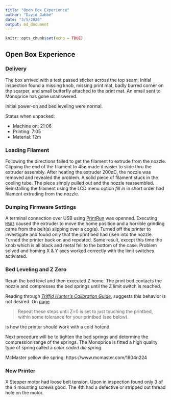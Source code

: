 ```yaml
---
title: "Open Box Experience"
author: "David Gabbé"
date: "3/5/2020"
output: md_document
---
```


```r
knitr::opts_chunk$set(echo = TRUE)
```

## Open Box Experience

### Delivery

The box arrived with a test passed sticker across the top seam. Initial inspection found a missing knob, missing print mat, badly burred corner on the scarper, and small butterfly attached to the print mat.  An email sent to Monoprice has gone unanswered.

Initial power-on and bed leveling were normal.

Status when unpacked:

* Machine on: 21:06
* Printing: 7:05
* Material: 12m

### Loading Filament

Following the directions failed to get the filament to extrude from the nozzle. Clipping the end of the filament to 45ø made it easier to slide thru the extruder assembly. After heating the extruder 200øC, the nozzle was removed and revealed the problem. A solid piece of filament stuck in the cooling tube. The piece simply pulled out and the nozzle reassembled. Reinstalling the filament using the LCD menu option _fill in_ in short order had filament extruding from the nozzle.

### Dumping Firmware Settings

A terminal connection over USB using [PrintRun](https://www.pronterface.com/) was openned. Executing [`M503`](https://marlinfw.org/docs/gcode/M503.html) caused the extruder to move the home position and a horrible grinding came from the belt(s) slipping over a cog(s). Turned off the printer to investigate and found only that the print bed had risen into the nozzle.  Turned the printer back on and repeated. Same result, except this time the knob which is all black and metal fell to the bottom of the case.  Problem solved and homing X & Y axes worked correctly with the limit switches activiated.

### Bed Leveling and Z Zero

Reran the bed level and then executed Z home.  The print bed contacts the nozzle and compresses the bed springs until the Z limit switch is reached.  

Reading through [_Triffid Hunter's Calibration Guide_](https://reprap.org/wiki/Triffid_Hunter's_Calibration_Guide), suggests this behavior is not desired. On [page](https://reprap.org/wiki/Leveling_the_Print_Bed#Adjusting_the_Z-Axis_Home_Position)

> Repeat these steps until Z=0 is set to just touching the printbed, within some tolerance for your printbed (see below).

is how the printer should work with a cold hotend.

Next procedure will be to tighten the bed springs and determine the compression range of the springs. The Monoprice is fitted a high quality type of spring called a _color coded die spring_.

McMaster yellow die spring: https://www.mcmaster.com/1804n224

### New Printer

X Stepper motor had loose belt tension.  Upon in inspection found only 3 of the 4 mounting screws good.  The 4th had a defective or stripped out thread hole on the motor.
